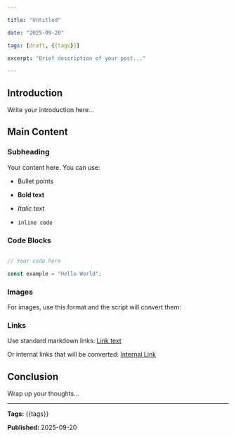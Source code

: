 ```yaml
---

title: "Untitled"

date: "2025-09-20"

tags: [draft, {{tags}}]

excerpt: "Brief description of your post..."

---
```

  
## Introduction

Write your introduction here...

## Main Content

### Subheading

Your content here. You can use:

- Bullet points

- **Bold text**

- *Italic text*

- `inline code`

### Code Blocks

```javascript

// Your code here

const example = "Hello World";

```

### Images

For images, use this format and the script will convert them:
<CustomImage
  src="https://raw.githubusercontent.com/ramirolc02/content/master/images/2025-09-20-captura-de-pantalla-2025-03-24-a-las-10.23.55.png"
  alt="Captura de pantalla 2025 03 24 a las 10.23.55"
/>
### Links

Use standard markdown links: [Link text](URL)

Or internal links that will be converted: [Internal Link](/posts/internal-link)
## Conclusion

Wrap up your thoughts...


---

**Tags:** {{tags}}

**Published:** 2025-09-20